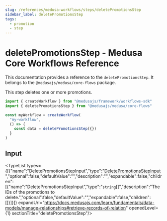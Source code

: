 ```yaml
---
slug: /references/medusa-workflows/steps/deletePromotionsStep
sidebar_label: deletePromotionsStep
tags:
  - promotion
  - step
---
```



# deletePromotionsStep - Medusa Core Workflows Reference

This documentation provides a reference to the `deletePromotionsStep`. It belongs to the `@medusajs/medusa/core-flows` package.

This step deletes one or more promotions.

```ts title="src/workflows/my-workflow.ts"
import { createWorkflow } from "@medusajs/framework/workflows-sdk"
import { deletePromotionsStep } from "@medusajs/medusa/core-flows"

const myWorkflow = createWorkflow(
  "my-workflow",
  () => {
    const data = deletePromotionsStep({})
  }
)
```
  

## Input

<TypeList types={[{"name":"DeletePromotionsStepInput","type":"[DeletePromotionsStepInput](../../../../types/core_flows.DeletePromotionsStepInput/page.mdx)","optional":false,"defaultValue":"","description":"","expandable":false,"children":[{"name":"DeletePromotionsStepInput","type":"`string`[]","description":"The IDs of the promotions to delete.","optional":false,"defaultValue":"","expandable":false,"children":[]}]}]} expandUrl="https://docs.medusajs.com/learn/fundamentals/data-models/manage-relationships#retrieve-records-of-relation" openedLevel={1} sectionTitle="deletePromotionsStep"/>
